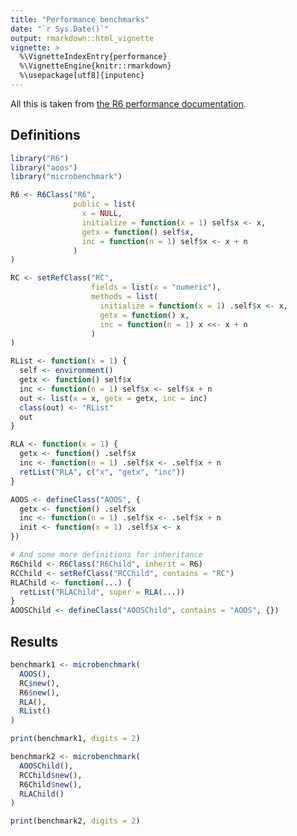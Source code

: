 ```yaml
---
title: "Performance benchmarks"
date: "`r Sys.Date()`"
output: rmarkdown::html_vignette
vignette: >
  %\VignetteIndexEntry{performance}
  %\VignetteEngine{knitr::rmarkdown}
  %\usepackage[utf8]{inputenc}
---
```


All this is taken from [the R6 performance documentation](http://rpubs.com/wch/17459).


## Definitions

```r
library("R6")
library("aoos")
library("microbenchmark")

R6 <- R6Class("R6",
              public = list(
                x = NULL,
                initialize = function(x = 1) self$x <- x,
                getx = function() self$x,
                inc = function(n = 1) self$x <- x + n
              )
)

RC <- setRefClass("RC", 
                  fields = list(x = "numeric"),
                  methods = list(
                    initialize = function(x = 1) .self$x <- x,
                    getx = function() x,
                    inc = function(n = 1) x <<- x + n
                  )
)

RList <- function(x = 1) {
  self <- environment()
  getx <- function() self$x
  inc <- function(n = 1) self$x <- self$x + n
  out <- list(x = x, getx = getx, inc = inc)
  class(out) <- "RList"
  out
}

RLA <- function(x = 1) {
  getx <- function() .self$x
  inc <- function(n = 1) .self$x <- .self$x + n
  retList("RLA", c("x", "getx", "inc"))
}

AOOS <- defineClass("AOOS", {
  getx <- function() .self$x
  inc <- function(n = 1) .self$x <- .self$x + n
  init <- function(x = 1) .self$x <- x
})

# And some more definitions for inheritance
R6Child <- R6Class("R6Child", inherit = R6)
RCChild <- setRefClass("RCChild", contains = "RC")
RLAChild <- function(...) {
  retList("RLAChild", super = RLA(...))
}
AOOSChild <- defineClass("AOOSChild", contains = "AOOS", {})
```

## Results

```r
benchmark1 <- microbenchmark(
  AOOS(),
  RC$new(),
  R6$new(),
  RLA(),
  RList()
) 

print(benchmark1, digits = 2)
```

```r
benchmark2 <- microbenchmark(
  AOOSChild(),
  RCChild$new(),
  R6Child$new(),
  RLAChild()
)

print(benchmark2, digits = 2)
```
